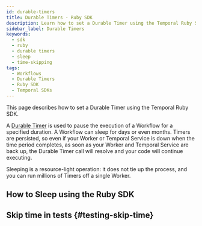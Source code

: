 ```yaml
---
id: durable-timers
title: Durable Timers - Ruby SDK
description: Learn how to set a Durable Timer using the Temporal Ruby SDK. Pause Workflow execution for days or months. Timers are persisted and efficient.
sidebar_label: Durable Timers
keywords:
  - sdk
  - ruby
  - durable timers
  - sleep
  - time-skipping
tags:
  - Workflows
  - Durable Timers
  - Ruby SDK
  - Temporal SDKs
---
```


This page describes how to set a Durable Timer using the Temporal Ruby SDK.

A [Durable Timer](/workflow-execution/timers-delays) is used to pause the execution of a Workflow for a specified duration.
A Workflow can sleep for days or even months.
Timers are persisted, so even if your Worker or Temporal Service is down when the time period completes, as soon as your Worker and Temporal Service are back up, the Durable Timer call will resolve and your code will continue executing.

Sleeping is a resource-light operation: it does not tie up the process, and you can run millions of Timers off a single Worker.

## How to Sleep using the Ruby SDK

<!-- CONTENT-->

## Skip time in tests {#testing-skip-time}

<!-- CONTENT-->
